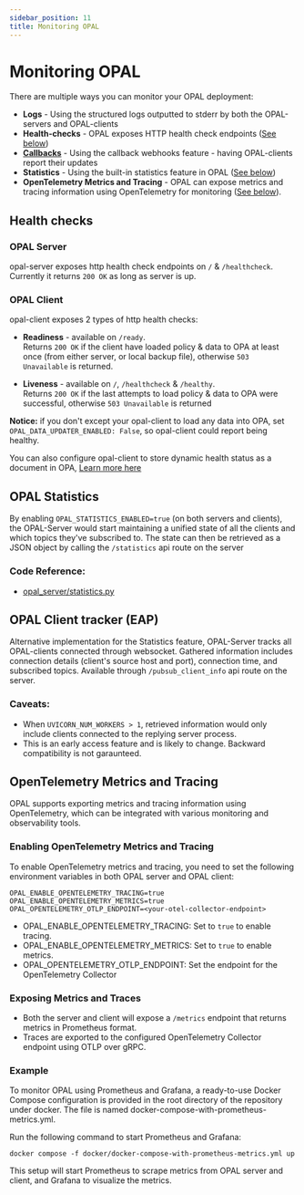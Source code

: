 ```yaml
---
sidebar_position: 11
title: Monitoring OPAL
---
```


# Monitoring OPAL

There are multiple ways you can monitor your OPAL deployment:

- **Logs** - Using the structured logs outputted to stderr by both the OPAL-servers and OPAL-clients
- **Health-checks** - OPAL exposes HTTP health check endpoints ([See below](##health-checks))
- [**Callbacks**](/tutorials/healthcheck_policy_and_update_callbacks#-data-update-callbacks) - Using the callback webhooks feature - having OPAL-clients report their updates
- **Statistics** - Using the built-in statistics feature in OPAL ([See below](##opal-statistics))
- **OpenTelemetry Metrics and Tracing** - OPAL can expose metrics and tracing information using OpenTelemetry for monitoring ([See below](#opentelemetry-metrics-and-tracing)).

## Health checks

### OPAL Server

opal-server exposes http health check endpoints on `/` & `/healthcheck`. <br/>
Currently it returns `200 OK` as long as server is up.

### OPAL Client

opal-client exposes 2 types of http health checks:

- **Readiness** - available on `/ready`. <br/>
  Returns `200 OK` if the client have loaded policy & data to OPA at least once (from either server, or local backup file), otherwise `503 Unavailable` is returned.

- **Liveness** - available on `/`, `/healthcheck` & `/healthy`. <br/>
  Returns `200 OK` if the last attempts to load policy & data to OPA were successful, otherwise `503 Unavailable` is returned

**Notice:** if you don't except your opal-client to load any data into OPA, set `OPAL_DATA_UPDATER_ENABLED: False`, so opal-client could report being healthy.

You can also configure opal-client to store dynamic health status as a document in OPA, [Learn more here](/tutorials/healthcheck_policy_and_update_callbacks)

## OPAL Statistics

By enabling `OPAL_STATISTICS_ENABLED=true` (on both servers and clients), the OPAL-Server would start maintaining a unified state of all the clients and which topics they've subscribed to.
The state can then be retrieved as a JSON object by calling the `/statistics` api route on the server

### Code Reference:

- [opal_server/statistics.py](https://github.com/permitio/opal/blob/master/packages/opal-server/opal_server/statistics.py)


## OPAL Client tracker (EAP)

Alternative implementation for the Statistics feature, OPAL-Server tracks all OPAL-clients connected through websocket.
Gathered information includes connection details (client's source host and port), connection time, and subscribed topics.
Available through `/pubsub_client_info` api route on the server.

### Caveats:
- When `UVICORN_NUM_WORKERS > 1`, retrieved information would only include clients connected to the replying server process.
- This is an early access feature and is likely to change. Backward compatibility is not garaunteed.

## OpenTelemetry Metrics and Tracing

OPAL supports exporting metrics and tracing information using OpenTelemetry, which can be integrated with various monitoring and observability tools.

### Enabling OpenTelemetry Metrics and Tracing

To enable OpenTelemetry metrics and tracing, you need to set the following environment variables in both OPAL server and OPAL client:

```
OPAL_ENABLE_OPENTELEMETRY_TRACING=true
OPAL_ENABLE_OPENTELEMETRY_METRICS=true
OPAL_OPENTELEMETRY_OTLP_ENDPOINT=<your-otel-collector-endpoint>
```

- OPAL_ENABLE_OPENTELEMETRY_TRACING: Set to `true` to enable tracing.
- OPAL_ENABLE_OPENTELEMETRY_METRICS: Set to `true` to enable metrics.
- OPAL_OPENTELEMETRY_OTLP_ENDPOINT: Set the endpoint for the OpenTelemetry Collector

### Exposing Metrics and Traces

- Both the server and client will expose a `/metrics` endpoint that returns metrics in Prometheus format.
- Traces are exported to the configured OpenTelemetry Collector endpoint using OTLP over gRPC.

### Example

To monitor OPAL using Prometheus and Grafana, a ready-to-use Docker Compose configuration is provided in the root directory of the repository under docker. The file is named docker-compose-with-prometheus-metrics.yml.

Run the following command to start Prometheus and Grafana:

```
docker compose -f docker/docker-compose-with-prometheus-metrics.yml up
```

This setup will start Prometheus to scrape metrics from OPAL server and client, and Grafana to visualize the metrics.